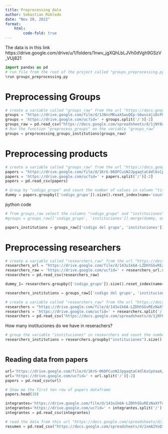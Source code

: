 ```yaml
---
title: Preprocessing data
author: Sebastian Robledo
date: "Nov 20, 2022"
format:
    html:   
        code-fold: true
---
```


The data is in this link
https://drive.google.com/drive/u/1/folders/1nwv_jgXQhLbLJVh0dVgh9GSzV_VUj821

```python
import pandas as pd
# run file from the root of the project called "groups_preprocessing.py"
%run groups_preprocessing.py
```


# Preprocessing Groups
```python
# create a variable called "groups_raw" from the url "https://docs.google.com/spreadsheets/d/1jNY8oEnunCXo80_BWsRtl2ejN6CQstWgs4quDNQpE8Y/export?format=csv&gid=0"
groups = "https://drive.google.com/file/d/1JNncMKuaXSwuQEp-S6wui4jiDcPGoCkU/view?usp=sharing"
groups = 'https://drive.google.com/uc?id=' + groups.split('/')[-2]
groups_raw = pd.read_csv("https://docs.google.com/spreadsheets/d/1jNY8oEnunCXo80_BWsRtl2ejN6CQstWgs4quDNQpE8Y/export?format=csv&gid=0")
# Run the function "preprocess_groups" on the variable "groups_raw"
groups = preprocessing_groups_institutions(groups_raw)
```

# Preprocessing products
```python
# create a variable called "groups_raw" from the url "https://docs.google.com/spreadsheets/d/1jNY8oEnunCXo80_BWsRtl2ejN6CQstWgs4quDNQpE8Y/export?format=csv&gid=0"
papers = "https://drive.google.com/file/d/1KrG-06OFCusN2JpgaqtaC4dl6sCpVaaX/view?usp=share_link"
papers = 'https://drive.google.com/uc?id=' + papers.split('/')[-2]
papers = pd.read_csv(papers)

# Group by "codigo_grupo" and count the number of values in column "titulo", save the data in dataframe called "dummy"
dummy = papers.groupby(['codigo_grupo']).size().reset_index(name='counts')
```

python code
```python
# from groups_raw select the columns "codigo_grupo" and "instituciones", and merge with dummy by "codigo_grupo" and "codigo del grupo"
#groups = groups_raw[['codigo_grupo', 'instituciones']].merge(dummy, on='codigo_grupo')

papers_institutions = groups_raw[['codigo del grupo', 'instituciones']].merge(dummy, left_on='codigo del grupo', right_on= 'codigo_grupo')
```
# Preprocessing researchers

```python
# create a variable called "researchers_raw" from the url "https://docs.google.com/spreadsheets/d/1jNY8oEnunCXo80_BWsRtl2ejN6CQstWgs4quDNQpE8Y/export?format=csv&gid=0"
researchers_url = "https://drive.google.com/file/d/143u1k6A-LZDhhSGvREzNaXYT4aUEZlGN/view?usp=share_link"
researchers_raw = 'https://drive.google.com/uc?id=' + researchers_url.split('/')[-2]
researchers = pd.read_csv(researchers_raw)
```

```python
dummy_1= researchers.groupby(['codigo_grupo']).size().reset_index(name='counts')

researchers_institutions = groups_raw[['codigo del grupo', 'instituciones']].merge(dummy_1, left_on='codigo del grupo', right_on= 'codigo_grupo', how='left')
```


```python
# create a variable called "researchers_raw" from the url "https://docs.google.com/spreadsheets/d/1jNY8oEnunCXo80_BWsRtl2ejN6CQstWgs4quDNQpE8Y/export?format=csv&gid=0"
researchers = "https://drive.google.com/file/d/143u1k6A-LZDhhSGvREzNaXYT4aUEZlGN/view?usp=share_link"
researchers = 'https://drive.google.com/uc?id=' + researchers.split('/')[-2]
researchers = pd.read_csv("https://docs.google.com/spreadsheets/d/1jNY8oEnunCXo80_BWsRtl2ejN6CQstWgs4quDNQpE8Y/export?format=csv&gid=0")
```

How many instituciones do we have in reserachers?
```python
# group the variable "instituciones" in researchers and count the number of rows in each group and sort them in descending order and save the result in a variable called "researchers_institutions"
researchers_institutions = researchers.groupby("instituciones").size().sort_values(ascending=False)
```



```python

```




## Reading data from papers
```python
url='https://drive.google.com/file/d/1KrG-06OFCusN2JpgaqtaC4dl6sCpVaaX/view?usp=share_link'
url='https://drive.google.com/uc?id=' + url.split('/')[-2]
papers = pd.read_csv(url)
```

```python
# Show me the first ten row of papers dataframe
papers.head(10)
```

```python
integrantes='https://drive.google.com/file/d/143u1k6A-LZDhhSGvREzNaXYT4aUEZlGN/view?usp=share_link'
integrantes='https://drive.google.com/uc?id=' + integrantes.split('/')[-2]
integrantes = pd.read_csv(integrantes)
```

```python
# read the data from this url "https://docs.google.com/spreadsheets/d/1xmA2VoQt3-cOC2b2-s3JQqt28XkS2Uz7erI2lriC-ys/export?format=csv&gid=1353066533" and remove the first row
resumen = pd.read_csv("https://docs.google.com/spreadsheets/d/1xmA2VoQt3-cOC2b2-s3JQqt28XkS2Uz7erI2lriC-ys/export?format=csv&gid=1353066533", skiprows=1)
```


